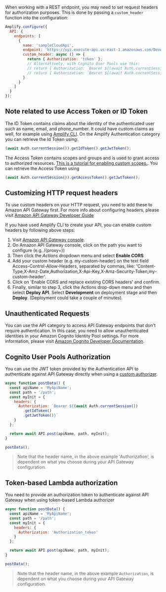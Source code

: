 When working with a REST endpoint, you may need to set request headers for authorization purposes. This is done by passing a `custom_header` function into the configuration:

```javascript
Amplify.configure({
  API: {
    endpoints: [
      {
        name: 'sampleCloudApi',
        endpoint: 'https://xyz.execute-api.us-east-1.amazonaws.com/Development',
        custom_header: async () => {
          return { Authorization: 'token' };
          // Alternatively, with Cognito User Pools use this:
          // return { Authorization: `Bearer ${(await Auth.currentSession()).getAccessToken().getJwtToken()}` }
          // return { Authorization: `Bearer ${(await Auth.currentSession()).getIdToken().getJwtToken()}` }
        }
      }
    ]
  }
});
```

## Note related to use Access Token or ID Token

The ID Token contains claims about the identity of the authenticated user such as name, email, and phone_number. It could have custom claims as well, for example using [Amplify CLI](/gen1/[platform]/tools/cli/usage/lambda-triggers/#override-id-token-claims). On the Amplify Authentication category you can retrieve the Id Token using:

```javascript
(await Auth.currentSession()).getIdToken().getJwtToken();
```

The Access Token contains scopes and groups and is used to grant access to authorized resources. [This is a tutorial for enabling custom scopes.](https://aws.amazon.com/premiumsupport/knowledge-center/cognito-custom-scopes-api-gateway/). You can retrieve the Access Token using

```javascript
(await Auth.currentSession()).getAccessToken().getJwtToken();
```

## Customizing HTTP request headers

To use custom headers on your HTTP request, you need to add these to Amazon API Gateway first. For more info about configuring headers, please visit [Amazon API Gateway Developer Guide](http://docs.aws.amazon.com/apigateway/latest/developerguide/how-to-cors.html)

If you have used Amplify CLI to create your API, you can enable custom headers by following above steps:

1. Visit [Amazon API Gateway console](https://aws.amazon.com/api-gateway/).
2. On Amazon API Gateway console, click on the path you want to configure (e.g. /\{proxy+})
3. Then click the _Actions_ dropdown menu and select **Enable CORS**
4. Add your custom header (e.g. my-custom-header) on the text field Access-Control-Allow-Headers, separated by commas, like: 'Content-Type,X-Amz-Date,Authorization,X-Api-Key,X-Amz-Security-Token,my-custom-header'.
5. Click on 'Enable CORS and replace existing CORS headers' and confirm.
6. Finally, similar to step 3, click the Actions drop-down menu and then select **Deploy API**. Select **Development** on deployment stage and then **Deploy**. (Deployment could take a couple of minutes).

## Unauthenticated Requests

You can use the API category to access API Gateway endpoints that don't require authentication. In this case, you need to allow unauthenticated identities in your Amazon Cognito Identity Pool settings. For more information, please visit [Amazon Cognito Developer Documentation](https://docs.aws.amazon.com/cognito/latest/developerguide/identity-pools.html#enable-or-disable-unauthenticated-identities).

## Cognito User Pools Authorization

You can use the JWT token provided by the Authentication API to authenticate against API Gateway directly when using a [custom authorizer](https://docs.aws.amazon.com/apigateway/latest/developerguide/apigateway-integrate-with-cognito.html).

```javascript
async function postData() {
  const apiName = 'MyApiName';
  const path = '/path';
  const myInit = {
    headers: {
      Authorization: `Bearer ${(await Auth.currentSession())
        .getIdToken()
        .getJwtToken()}`
    }
  };

  return await API.post(apiName, path, myInit);
}

postData();
```

> Note that the header name, in the above example 'Authorization', is dependent on what you choose during your API Gateway configuration.

## Token-based Lambda authorization

You need to provide an authorization token to authenticate against API Gateway when using token-based Lambda authorizer

```javascript
async function postData() {
  const apiName = 'MyApiName';
  const path = '/path';
  const myInit = {
    headers: {
      Authorization: 'Authorization_token'
    }
  };

  return await API.post(apiName, path, myInit);
}

postData();
```

> Note that the header name, in the above example `Authorization`, is dependent on what you choose during your API Gateway configuration.
